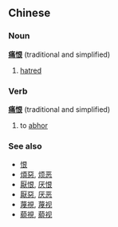 ==Chinese==
===Noun===
'''[[痛]][[恨]]''' (traditional and simplified)

# [[hatred]]

===Verb===
'''[[痛]][[恨]]''' (traditional and simplified)

# to [[abhor]]

===See also===
*[[恨]]
*[[煩惡]], [[烦恶]]
*[[厭恨]], [[厌恨]]
*[[厭惡]], [[厌恶]]
*[[蔑視]], [[蔑视]]
*[[藐視]], [[藐视]]